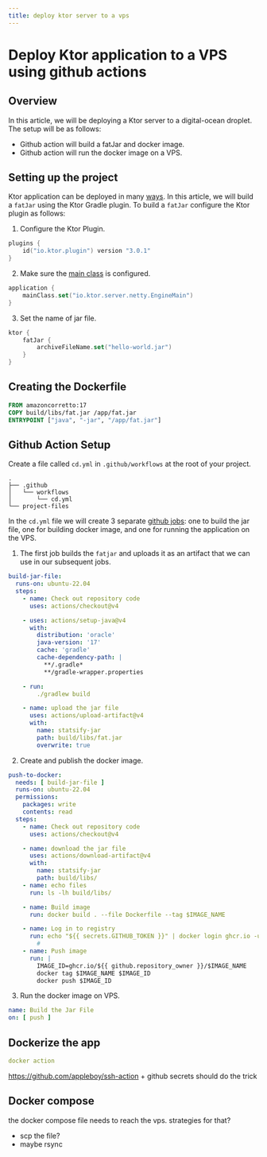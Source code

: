 ```yaml
---
title: deploy ktor server to a vps
---
```


# Deploy Ktor application to a VPS using github actions
<div class="h-1 w-full my-4 bg-slate-800"></div>

## Overview
In this article, we will be deploying a Ktor server to a digital-ocean droplet.
The setup will be as follows:
* Github action will build a fatJar and docker image.
* Github action will run the docker image on a VPS.

## Setting up the project
Ktor application can be deployed in many [ways](https://ktor.io/docs/server-deployment.html). In this article,
we will build a `fatJar` using the Ktor Gradle plugin. To build a `fatJar` configure the Ktor plugin as follows:
1. Configure the Ktor Plugin.
```kts
plugins {
    id("io.ktor.plugin") version "3.0.1"
}
```
2. Make sure the [main class](https://ktor.io/docs/server-dependencies.html#create-entry-point) is configured.
```kts
application {
    mainClass.set("io.ktor.server.netty.EngineMain")
}
```
3. Set the name of jar file.
```kts
ktor {
    fatJar {
        archiveFileName.set("hello-world.jar")
    }
}
```

## Creating the Dockerfile
```dockerfile
FROM amazoncorretto:17
COPY build/libs/fat.jar /app/fat.jar
ENTRYPOINT ["java", "-jar", "/app/fat.jar"]
```


## Github Action Setup
Create a file called `cd.yml` in `.github/workflows` at the root of your project.
```
.
├── .github
│   └── workflows
│       └── cd.yml
└── project-files

```

In the `cd.yml` file we will create 3 separate [github jobs](https://docs.github.com/en/actions/writing-workflows/choosing-what-your-workflow-does/using-jobs-in-a-workflow): one to build the jar file, one for building docker image, and one for running the application on the VPS.
1. The first job builds the `fatjar` and uploads it as an artifact that we can use in our subsequent jobs.
```yaml
build-jar-file:
  runs-on: ubuntu-22.04
  steps:
    - name: Check out repository code
      uses: actions/checkout@v4

    - uses: actions/setup-java@v4
      with:
        distribution: 'oracle'
        java-version: '17'
        cache: 'gradle'
        cache-dependency-path: |
          **/.gradle*
          **/gradle-wrapper.properties

    - run:
        ./gradlew build

    - name: upload the jar file
      uses: actions/upload-artifact@v4
      with:
        name: statsify-jar
        path: build/libs/fat.jar
        overwrite: true
```
2. Create and publish the docker image.
```yaml
push-to-docker:
  needs: [ build-jar-file ]
  runs-on: ubuntu-22.04
  permissions:
    packages: write
    contents: read
  steps:
    - name: Check out repository code
      uses: actions/checkout@v4

    - name: download the jar file
      uses: actions/download-artifact@v4
      with:
        name: statsify-jar
        path: build/libs/
    - name: echo files
      run: ls -lh build/libs/

    - name: Build image
      run: docker build . --file Dockerfile --tag $IMAGE_NAME

    - name: Log in to registry
      run: echo "${{ secrets.GITHUB_TOKEN }}" | docker login ghcr.io -u ${{ github.actor }} --password-stdin
        #
    - name: Push image
      run: |
        IMAGE_ID=ghcr.io/${{ github.repository_owner }}/$IMAGE_NAME
        docker tag $IMAGE_NAME $IMAGE_ID
        docker push $IMAGE_ID
```
3. Run the docker image on VPS.
```yaml
name: Build the Jar File
on: [ push ]
```

## Dockerize the app
```yaml
docker action
```

[//]: # (## Handling ENV variables)
https://github.com/appleboy/ssh-action + github secrets should do the trick


## Docker compose
the docker compose file needs to reach the vps. strategies for that?
* scp the file?
* maybe rsync